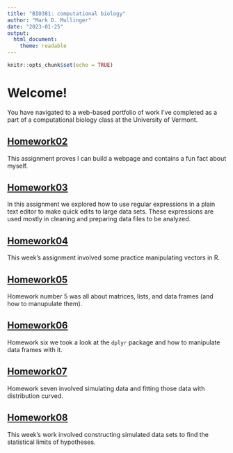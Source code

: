 ```yaml
---
title: "BIO381: computational biology"
author: "Mark D. Mullinger"
date: "2023-01-25"
output: 
  html_document: 
    theme: readable
---
```


```r
knitr::opts_chunk$set(echo = TRUE)
```
# Welcome!

You have navigated to a web-based portfolio of work I've completed as a part of a computational biology class at the University of Vermont. 

## [Homework02](Homework02.html)

This assignment proves I can build a webpage and contains a fun fact about myself.

## [Homework03](Homework03.html)

In this assignment we explored how to use regular expressions in a plain text editor to make quick edits to large data sets. These expressions are used mostly in cleaning and preparing data files to be analyzed.

## [Homework04](Homework04.html)

This week's assignment involved some practice manipulating vectors in R.

## [Homework05](Homework05.html)

Homework number 5 was all about matrices, lists, and data frames (and how to manupulate them).

## [Homework06](Homework06.html)

Homework six we took a look at the ```dplyr``` package and how to manipulate data frames with it.

## [Homework07](Homework07.html)

Homework seven involved simulating data and fitting those data with distribution curved.

## [Homework08](Homework08.html)

This week's work involved constructing simulated data sets to find the statistical limits of hypotheses. 